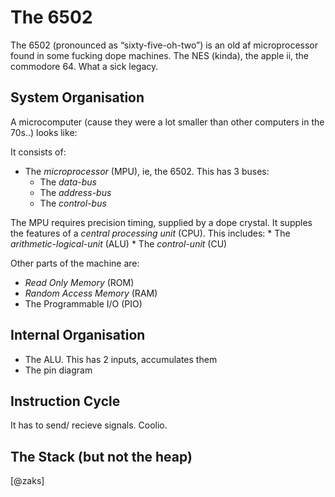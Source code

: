# The 6502 {#sixty}

The 6502 (pronounced as "sixty-five-oh-two") is an old af microprocessor found in some fucking dope machines. The NES (kinda), the apple ii, the commodore 64. What a sick legacy. 

## System Organisation

A microcomputer (cause they were a lot smaller than other computers in the 70s..) looks like:

It consists of:

* The _microprocessor_ (MPU), ie, the 6502. This has 3 buses:
    * The _data-bus_
    * The _address-bus_
    * The _control-bus_

The MPU requires precision timing, supplied by a dope crystal. It supples the features of a _central processing unit_ (CPU). This includes:
* The _arithmetic-logical-unit_ (ALU)
* The _control-unit_ (CU)

Other parts of the machine are: 

* _Read Only Memory_ (ROM)
* _Random Access Memory_ (RAM)
* The Programmable I/O (PIO)

## Internal Organisation

* The ALU. This has 2 inputs, accumulates them
* The pin diagram

## Instruction Cycle

It has to send/ recieve signals. Coolio.

## The Stack (but not the heap)

[@zaks]
